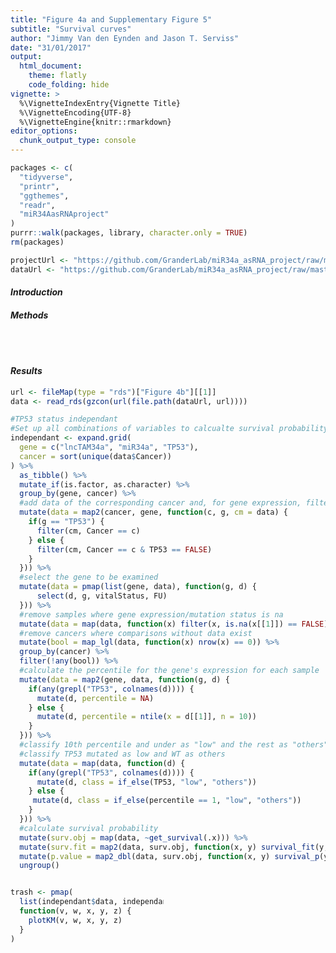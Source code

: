 ```yaml
---
title: "Figure 4a and Supplementary Figure 5"
subtitle: "Survival curves"
author: "Jimmy Van den Eynden and Jason T. Serviss"
date: "31/01/2017"
output:
  html_document:
    theme: flatly
    code_folding: hide
vignette: >
  %\VignetteIndexEntry{Vignette Title}
  %\VignetteEncoding{UTF-8}
  %\VignetteEngine{knitr::rmarkdown}
editor_options: 
  chunk_output_type: console
---
```


<style>
.col2 { 
    columns: 2 200px; /* number of columns and width in pixels*/ 
    -webkit-columns: 2 200px; /* chrome, safari */ 
    -moz-columns: 2 200px; /* firefox */ 
}
</style>

```r
packages <- c(
  "tidyverse",
  "printr",
  "ggthemes",
  "readr",
  "miR34AasRNAproject"
)
purrr::walk(packages, library, character.only = TRUE)
rm(packages)

```

```r

projectUrl <- "https://github.com/GranderLab/miR34a_asRNA_project/raw/master/inst"
dataUrl <- "https://github.com/GranderLab/miR34a_asRNA_project/raw/master/"

```

#### _Introduction_


#### _Methods_


<br></br>

#### _Results_
```r

url <- fileMap(type = "rds")["Figure 4b"][[1]]
data <- read_rds(gzcon(url(file.path(dataUrl, url))))

```

```r
#TP53 status independant
#Set up all combinations of variables to calcualte survival probability for
independant <- expand.grid(
  gene = c("lncTAM34a", "miR34a", "TP53"),
  cancer = sort(unique(data$Cancer))
) %>% 
  as_tibble() %>%
  mutate_if(is.factor, as.character) %>%
  group_by(gene, cancer) %>%
  #add data of the corresponding cancer and, for gene expression, filter WT TP53
  mutate(data = map2(cancer, gene, function(c, g, cm = data) {
    if(g == "TP53") {
      filter(cm, Cancer == c)
    } else {
      filter(cm, Cancer == c & TP53 == FALSE)
    }
  })) %>%
  #select the gene to be examined
  mutate(data = pmap(list(gene, data), function(g, d) {
      select(d, g, vitalStatus, FU)
  })) %>%
  #remove samples where gene expression/mutation status is na
  mutate(data = map(data, function(x) filter(x, is.na(x[[1]]) == FALSE))) %>%
  #remove cancers where comparisons without data exist
  mutate(bool = map_lgl(data, function(x) nrow(x) == 0)) %>%
  group_by(cancer) %>%
  filter(!any(bool)) %>%
  #calculate the percentile for the gene's expression for each sample
  mutate(data = map2(gene, data, function(g, d) {
    if(any(grepl("TP53", colnames(d)))) {
      mutate(d, percentile = NA)
    } else {
      mutate(d, percentile = ntile(x = d[[1]], n = 10))
    }
  })) %>%
  #classify 10th percentile and under as "low" and the rest as "others"
  #classify TP53 mutated as low and WT as others
  mutate(data = map(data, function(d) {
    if(any(grepl("TP53", colnames(d)))) {
      mutate(d, class = if_else(TP53, "low", "others"))
    } else {
     mutate(d, class = if_else(percentile == 1, "low", "others")) 
    }
  })) %>%
  #calculate survival probability
  mutate(surv.obj = map(data, ~get_survival(.x))) %>%
  mutate(surv.fit = map2(data, surv.obj, function(x, y) survival_fit(y, x$class))) %>%
  mutate(p.value = map2_dbl(data, surv.obj, function(x, y) survival_p(y, x$class))) %>%
  ungroup()
```

<div class="col2">
```r
trash <- pmap(
  list(independant$data, independant$surv.fit, independant$gene, independant$cancer, independant$p.value), 
  function(v, w, x, y, z) {
    plotKM(v, w, x, y, z)
  }
)
```
</div>
